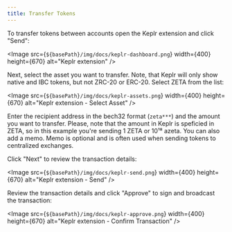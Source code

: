 ```yaml
---
title: Transfer Tokens
---
```




To transfer tokens between accounts open the Keplr extension and click "Send":

<Image src={`${basePath}/img/docs/keplr-dashboard.png`} width={400} height={670} alt="Keplr extension" />

Next, select the asset you want to transfer. Note, that Keplr will only show
native and IBC tokens, but not ZRC-20 or ERC-20. Select ZETA from the list:

<Image src={`${basePath}/img/docs/keplr-assets.png`} width={400} height={670} alt="Keplr extension - Select Asset" />

Enter the recipient address in the bech32 format (`zeta***`) and the amount you
want to transfer. Please, note that the amount in Keplr is speficied in ZETA, so
in this example you're sending 1 ZETA or 10¹⁸ azeta. You can also add a memo.
Memo is optional and is often used when sending tokens to centralized exchanges.

Click "Next" to review the transaction details:

<Image src={`${basePath}/img/docs/keplr-send.png`} width={400} height={670} alt="Keplr extension - Send" />

Review the transaction details and click "Approve" to sign and broadcast the
transaction:

<Image
  src={`${basePath}/img/docs/keplr-approve.png`}
  width={400}
  height={670}
  alt="Keplr extension - Confirm Transaction"
/>
